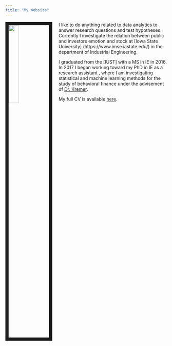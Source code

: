 ---
title: "My Website"
---
      


<link rel="stylesheet" href="styles.css" type="text/css">

<img src="images/emily_2.jpg" style="width:25%; border:10px solid; margin-right: 20px" align="left">

I like to do anything related to data analytics  to answer research questions and test hypotheses. Currently I investigate the relation between public and investors emotion and stock at [Iowa State University] (https://www.imse.iastate.edu/) in the department of Industrial Engineering. 


I graduated from the [IUST] with a MS in IE in 2016. In 2017 I began working toward my PhD in IE as a research assistant , where I am investigating statistical and machine learning methods for the study of behavioral finance  under the advisement of [Dr. Kremer ](https://www.imse.iastate.edu/directory/gul-kremer).



My full CV is available [here](PResume.pdf).